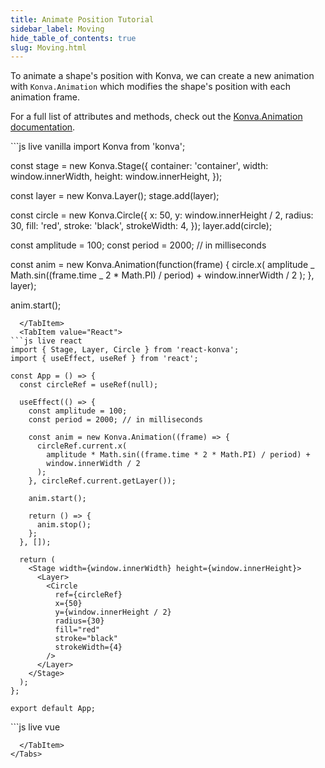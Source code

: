 ---
title: Animate Position Tutorial
sidebar_label: Moving
hide_table_of_contents: true
slug: Moving.html
---

To animate a shape's position with Konva, we can create a new animation with `Konva.Animation`
which modifies the shape's position with each animation frame.

For a full list of attributes and methods, check out the [Konva.Animation documentation](/api/Konva.Animation.html).


<Tabs>
  <TabItem value="Vanilla" default>
```js live vanilla
import Konva from 'konva';

const stage = new Konva.Stage({
container: 'container',
width: window.innerWidth,
height: window.innerHeight,
});

const layer = new Konva.Layer();
stage.add(layer);

const circle = new Konva.Circle({
x: 50,
y: window.innerHeight / 2,
radius: 30,
fill: 'red',
stroke: 'black',
strokeWidth: 4,
});
layer.add(circle);

const amplitude = 100;
const period = 2000; // in milliseconds

const anim = new Konva.Animation(function(frame) {
circle.x(
amplitude _ Math.sin((frame.time _ 2 \* Math.PI) / period) +
window.innerWidth / 2
);
}, layer);

anim.start();

````
  </TabItem>
  <TabItem value="React">
```js live react
import { Stage, Layer, Circle } from 'react-konva';
import { useEffect, useRef } from 'react';

const App = () => {
  const circleRef = useRef(null);

  useEffect(() => {
    const amplitude = 100;
    const period = 2000; // in milliseconds

    const anim = new Konva.Animation((frame) => {
      circleRef.current.x(
        amplitude * Math.sin((frame.time * 2 * Math.PI) / period) +
        window.innerWidth / 2
      );
    }, circleRef.current.getLayer());

    anim.start();

    return () => {
      anim.stop();
    };
  }, []);

  return (
    <Stage width={window.innerWidth} height={window.innerHeight}>
      <Layer>
        <Circle
          ref={circleRef}
          x={50}
          y={window.innerHeight / 2}
          radius={30}
          fill="red"
          stroke="black"
          strokeWidth={4}
        />
      </Layer>
    </Stage>
  );
};

export default App;
````

  </TabItem>
  <TabItem value="Vue">
```js live vue
<template>
  <v-stage :config="stageSize">
    <v-layer ref="layerRef">
      <v-circle
        ref="circleRef"
        :config="circleConfig"
      />
    </v-layer>
  </v-stage>
</template>

<script setup>
import { ref, onMounted, onUnmounted } from 'vue';
import Konva from 'konva';

const stageSize = {
  width: window.innerWidth,
  height: window.innerHeight
};

const circleConfig = ref({
  x: 50,
  y: window.innerHeight / 2,
  radius: 30,
  fill: 'red',
  stroke: 'black',
  strokeWidth: 4
});

const layerRef = ref(null);
const circleRef = ref(null);
let anim = null;

onMounted(() => {
  const amplitude = 100;
  const period = 2000; // in milliseconds

  anim = new Konva.Animation((frame) => {
    circleRef.value.getNode().x(
      amplitude * Math.sin((frame.time * 2 * Math.PI) / period) +
      window.innerWidth / 2
    );
  }, layerRef.value.getNode());

  anim.start();
});

onUnmounted(() => {
  if (anim) {
    anim.stop();
  }
});
</script>

```
  </TabItem>
</Tabs>
```
